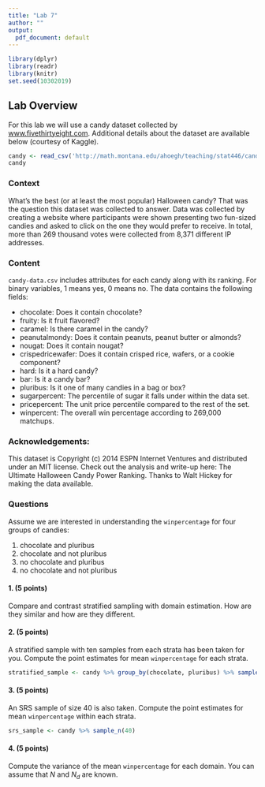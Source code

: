 ```yaml
---
title: "Lab 7"
author: ""
output:
  pdf_document: default
---
```


```r
library(dplyr)
library(readr)
library(knitr)
set.seed(10302019)
```


## Lab Overview

For this lab we will use a candy dataset collected by [www.fivethirtyeight.com](https://fivethirtyeight.com/features/the-ultimate-halloween-candy-power-ranking/). Additional details about the dataset are available below (courtesy of Kaggle).

```r
candy <- read_csv('http://math.montana.edu/ahoegh/teaching/stat446/candy-data.csv')
candy
```

### Context

What’s the best (or at least the most popular) Halloween candy? That was the question this dataset was collected to answer. Data was collected by creating a website where participants were shown presenting two fun-sized candies and asked to click on the one they would prefer to receive. In total, more than 269 thousand votes were collected from 8,371 different IP addresses.

### Content

`candy-data.csv` includes attributes for each candy along with its ranking. For binary variables, 1 means yes, 0 means no. The data contains the following fields:

- chocolate: Does it contain chocolate?
- fruity: Is it fruit flavored?
- caramel: Is there caramel in the candy?
- peanutalmondy: Does it contain peanuts, peanut butter or almonds?
- nougat: Does it contain nougat?
- crispedricewafer: Does it contain crisped rice, wafers, or a cookie component?
- hard: Is it a hard candy?
- bar: Is it a candy bar?
- pluribus: Is it one of many candies in a bag or box?
- sugarpercent: The percentile of sugar it falls under within the data set.
- pricepercent: The unit price percentile compared to the rest of the set.
- winpercent: The overall win percentage according to 269,000 matchups.

### Acknowledgements:

This dataset is Copyright (c) 2014 ESPN Internet Ventures and distributed under an MIT license. Check out the analysis and write-up here: The Ultimate Halloween Candy Power Ranking. Thanks to Walt Hickey for making the data available.




### Questions
Assume we are interested in understanding the `winpercentage` for four groups of candies:

1. chocolate and pluribus
2. chocolate and not pluribus
3. no chocolate and pluribus
4. no chocolate and not pluribus

#### 1. (5 points)
Compare and contrast stratified sampling with domain estimation. How are they similar and how are they different.



#### 2. (5 points)
A stratified sample with ten samples from each strata has been taken for you. Compute the point estimates for mean  `winpercentage` for each strata.

```r
stratified_sample <- candy %>% group_by(chocolate, pluribus) %>% sample_n(10) %>% ungroup() 
```


#### 3. (5 points)
An SRS sample of size 40 is also taken. Compute the point estimates for mean `winpercentage` within each strata.

```r
srs_sample <- candy %>% sample_n(40)
```

#### 4. (5 points)
Compute the variance of the mean `winpercentage` for each domain. You can assume that $N$ and $N_d$ are known.
